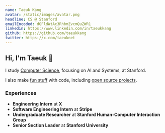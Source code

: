 ```yaml
---
name: Taeuk Kang
avatar: /static/images/avatar.png
headline: CS @ Stanford
emailEncoded: dGFldWtAc3RhbmZvcmQuZWR1
linkedin: https://www.linkedin.com/in/taeukkang
github: https://github.com/taeukkang
twitter: https://x.com/taeuknet
---
```


## Hi, I'm Taeuk 👋

I study [Computer Science](https://cs.stanford.edu), focusing on AI and Systems, at Stanford.

I also make [fun stuff](/projects) with code, including [open source projects](https://github.com/taeukkang).

### Experiences
- **Engineering Intern** at **X**
- **Software Engineering Intern** at **Stripe**
- **Undergraduate Researcher** at **Stanford Human-Computer Interaction Group**
- **Senior Section Leader** at **Stanford University**